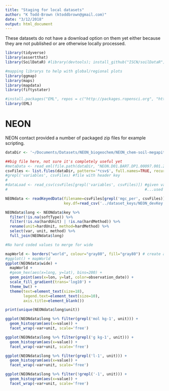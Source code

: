 ```yaml
---
title: "Staging for local datasets"
author: "K Todd-Brown (ktoddbrown@gmail.com)"
date: "3/12/2018"
output: html_document
---
```

These datasets do not have a download option on them yet either because they are not published or are otherwise locally processed.

```r
library(tidyverse)
library(assertthat)
library(SoilDataR) #library(devtools); install_github("ISCN/soilDataR")

#mapping librarys to help with global/regional plots
library(ggmap)
library(maps)
library(mapdata)
library(fiftystater)

#install.packages("EML", repos = c("http://packages.ropensci.org", "https://cran.rstudio.com"))
library(EML)
```

# NEON
NEON contact provided a number of packaged zip files for example scripting.
```r
dataDir <- '~/Documents/Datasets/NEON_biogeochem/NEON_chem-soil-megapit/'

##big file here, not sure it's completely useful yet
#metaData <- read_eml(file.path(dataDir, "NEON.D01.BART.DP1.00097.001.2013-08.basic.20170707T141837Z", "NEON.D01.BART.DP1.00097.001.20130819-20130819.xml"))
csvFiles <- list.files(dataDir, pattern='*csv$', full.names=TRUE, recursive=TRUE)
#grepl('variables', csvFiles) #file with header key
# 
#dataLoad <- read_csv(csvFiles[grepl('variables', csvFiles)]) #given variable descriptors
#                                                             #...used to build key

NEONdata <- readKeyedData(filename=csvFiles[grepl('mgc_per', csvFiles)],
                          key.df=read_csv('../dataset_keys/NEON_devKey.csv'), verbose=TRUE)
```

```r
NEONdata$long <- NEONdata$key %>% 
  filter(!is.na(softType)) %>%
  filter(!is.na(hardUnit) | !is.na(hardMethod)) %>%
  rename(unit=hardUnit, method=hardMethod) %>%
  select(var, unit, method) %>%
  full_join(NEONdata$long)

#No hard coded values to merge for wide
```

```r
mapWorld <- borders("world", colour="gray80", fill="gray80") # create a layer of borders
#ggplot() + mapWorld
ggplot(NEONdata$wide) +
  mapWorld + 
  #geom_hex(aes(x=long, y=lat), bins=200) + 
  geom_point(aes(x=lon, y=lat, color=observation_date)) +
  scale_fill_gradient(trans='log10') +
  theme_bw() +
  theme(text=element_text(size=18),
        legend.text=element_text(size=10),
        axis.title=element_blank())
```

```r
print(unique(NEONdata$long$unit))

ggplot(NEONdata$long %>% filter(grepl('mol kg-1', unit))) +
  geom_histogram(aes(x=value)) +
  facet_wrap(~var+unit, scale='free')

ggplot(NEONdata$long %>% filter(grepl('g kg-1', unit))) +
  geom_histogram(aes(x=value)) +
  facet_wrap(~var+unit, scale='free')

ggplot(NEONdata$long %>% filter(grepl('l-1', unit))) +
  geom_histogram(aes(x=value)) +
  facet_wrap(~var+unit, scale='free')

ggplot(NEONdata$long %>% filter(!grepl('-1', unit))) +
  geom_histogram(aes(x=value)) +
  facet_wrap(~var+unit, scale='free')
```